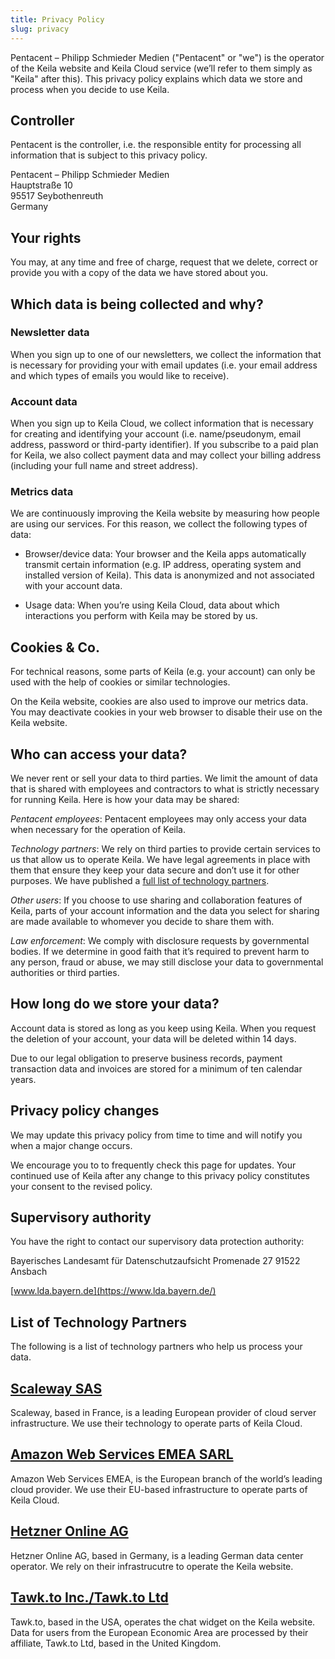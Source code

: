 ```yaml
---
title: Privacy Policy
slug: privacy
---
```


Pentacent – Philipp Schmieder Medien ("Pentacent" or "we") is the operator of the Keila website and Keila Cloud service (we’ll refer to them simply as "Keila" after this). This privacy policy explains which data we store and process when you decide to use Keila.

## Controller

Pentacent is the controller, i.e. the responsible entity for processing all information that is subject to this privacy policy.

<div class="bg-green-200 p-5 mt-5">

Pentacent – Philipp Schmieder Medien  
Hauptstraße 10  
95517 Seybothenreuth  
Germany

<Email user="hello" domain="keila.io" />

</div>

## Your rights

You may, at any time and free of charge, request that we delete, correct or provide you with a copy of the data we have stored about you.

## Which data is being collected and why?

### Newsletter data

When you sign up to one of our newsletters, we collect the information that is necessary for providing your with email updates (i.e. your email address and which types of emails you would like to receive).

### Account data

When you sign up to Keila Cloud, we collect information that is necessary for creating and identifying your account (i.e. name/pseudonym, email address, password or third-party identifier).
If you subscribe to a paid plan for Keila, we also collect payment data and may collect your billing address (including your full name and street address).

### Metrics data

We are continuously improving the Keila website by measuring how people are using our services. For this reason, we collect the following types of data:

- Browser/device data: Your browser and the Keila apps automatically transmit certain information (e.g. IP address, operating system and installed version of Keila). This data is anonymized and not associated with your account data.

- Usage data: When you’re using Keila Cloud, data about which interactions you perform with Keila may be stored by us.

## Cookies & Co.

For technical reasons, some parts of Keila (e.g. your account) can only be used with the help of cookies or similar technologies.

On the Keila website, cookies are also used to improve our metrics data. You may deactivate cookies in your web browser to disable their use on the Keila website.

## Who can access your data?

We never rent or sell your data to third parties. We limit the amount of data that is shared with employees and contractors to what is strictly necessary for running Keila. Here is how your data may be shared:

_Pentacent employees_: Pentacent employees may only access your data when necessary for the operation of Keila.

_Technology partners_: We rely on third parties to provide certain services to us that allow us to operate Keila. We have legal agreements in place with them that ensure they keep your data secure and don’t use it for other purposes. We have published a [full list of technology partners](#partners).

_Other users_: If you choose to use sharing and collaboration features of Keila, parts of your account information and the data you select for sharing are made available to whomever you decide to share them with.

_Law enforcement_: We comply with disclosure requests by governmental bodies. If we determine in good faith that it’s required to prevent harm to any person, fraud or abuse, we may still disclose your data to governmental authorities or third parties.

## How long do we store your data?

Account data is stored as long as you keep using Keila. When you request the deletion of your account, your data will be deleted within 14 days.

Due to our legal obligation to preserve business records, payment transaction data and invoices are stored for a minimum of ten calendar years.

## Privacy policy changes

We may update this privacy policy from time to time and will notify you when a major change occurs.

We encourage you to to frequently check this page for updates. Your continued use of Keila after any change to this privacy policy constitutes your consent to the revised policy.

## Supervisory authority

You have the right to contact our supervisory data protection authority:

<div class="bg-green-200 p-5 mt-5">

Bayerisches Landesamt für Datenschutzaufsicht
Promenade 27
91522 Ansbach

[www.lda.bayern.de](https://www.lda.bayern.de/)

</div>

## List of Technology Partners

<a id="partners"></a>
The following is a list of technology partners who help us process your data.

## [Scaleway SAS](https://www.scaleway.com/)

Scaleway, based in France, is a leading European provider of cloud server infrastructure. We use their technology to operate parts of Keila Cloud.

## [Amazon Web Services EMEA SARL](https://aws.amazon.com/)

Amazon Web Services EMEA, is the European branch of the world’s leading cloud provider. We use their EU-based infrastructure to operate parts of Keila Cloud.

## [Hetzner Online AG](https://www.hetzner.com/)

Hetzner Online AG, based in Germany, is a leading German data center operator. We rely on their infrastrucutre to operate the Keila website.

## [Tawk.to Inc./Tawk.to Ltd](https://www.tawk.to/)

Tawk.to, based in the USA, operates the chat widget on the Keila website.
Data for users from the European Economic Area are processed by their affiliate,
Tawk.to Ltd, based in the United Kingdom.
